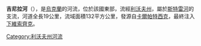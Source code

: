 '''吉尼拉河'''（{{lang-uk|Гнила}}），是[[烏克蘭|烏克蘭]]的河流，位於該國東部，流經[[利沃夫州|利沃夫州]]，屬於[[斯特雷河|斯特雷河]]的支流，河道全長19公里，流域面積132平方公里，發源自[[卡爾帕特西克|卡爾帕特西克]]，最終注入[[下維索齊克|下維索齊克]]。

{{DEFAULTSORT:Гнила (притока Стрию)}}
[[Category:利沃夫州河流|Category:利沃夫州河流]]


{{Ukraine-river-stub}}